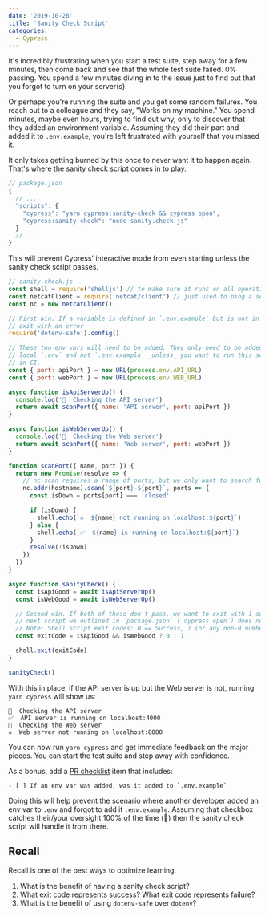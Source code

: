 ```yaml
---
date: '2019-10-26'
title: 'Sanity Check Script'
categories:
  - Cypress
---
```



It's incredibly frustrating when you start a test suite, step away for a few minutes,
then come back and see that the whole test suite failed. 0% passing. You spend a few minutes diving in to the issue just to
find out that you forgot to turn on your server(s).

Or perhaps you're running the suite and you get some random failures. You reach out to a colleague and they say, "Works on my machine." You spend minutes, maybe even hours, trying to find out why, only to discover that they added an environment variable. Assuming they did their part and added it to `.env.example`, you're left frustrated with yourself that you missed it.

It only takes getting burned by this once to never want it to happen again. That's where the sanity check script comes in to play.

```js
// package.json
{
  // ...
  "scripts": {
    "cypress": "yarn cypress:sanity-check && cypress open",
    "cypress:sanity-check": "node sanity.check.js"
  }
  // ...
}
```

This will prevent Cypress' interactive mode from even starting unless the sanity check script passes.

```js
// sanity.check.js
const shell = require('shelljs') // to make sure it runs on all operating systems
const netcatClient = require('netcat/client') // just used to ping a server and port
const nc = new netcatClient()

// First win. If a variable is defined in `.env.example` but is not in `.env` then it will
// exit with an error
require('dotenv-safe').config()

// These two env vars will need to be added. They only need to be added to the
// local `.env` and not `.env.example` _unless_ you want to run this script
// in CI.
const { port: apiPort } = new URL(process.env.API_URL)
const { port: webPort } = new URL(process.env.WEB_URL)

async function isApiServerUp() {
  console.log('🤞  Checking the API server')
  return await scanPort({ name: 'API server', port: apiPort })
}

async function isWebServerUp() {
  console.log('🤞  Checking the Web server')
  return await scanPort({ name: 'Web server', port: webPort })
}

function scanPort({ name, port }) {
  return new Promise(resolve => {
    // nc.scan requires a range of ports, but we only want to search for one
    nc.addr(hostname).scan(`${port}-${port}`, ports => {
      const isDown = ports[port] === 'closed'

      if (isDown) {
        shell.echo(`☠️  ${name} not running on localhost:${port}`)
      } else {
        shell.echo(`✅  ${name} is running on localhost:${port}`)
      }
      resolve(!isDown)
    })
  })
}

async function sanityCheck() {
  const isApiGood = await isApiServerUp()
  const isWebGood = await isWebServerUp()

  // Second win. If both of these don't pass, we want to exit with 1 so that the
  // next script we outlined in `package.json` (`cypress open`) does not run
  // Note: Shell script exit codes: 0 == Success, 1 (or any non-0 number) == Failure
  const exitCode = isApiGood && isWebGood ? 0 : 1

  shell.exit(exitCode)
}

sanityCheck()
```

With this in place, if the API server is up but the Web server is not, running `yarn cypress` will show us:

```
🤞  Checking the API server
✅  API server is running on localhost:4000
🤞  Checking the Web server
☠️  Web server not running on localhost:8080
```

You can now run `yarn cypress` and get immediate feedback on the major pieces. You can start the test suite and step away with confidence.

As a bonus, add a [PR checklist](https://help.github.com/en/github/building-a-strong-community/creating-a-pull-request-template-for-your-repository) item that includes:

```
- [ ] If an env var was added, was it added to `.env.example`
```

Doing this will help prevent the scenario where another developer added an env var to `.env` and forgot to add it `.env.example`. Assuming that checkbox catches their/your oversight 100% of the time (🤞) then the sanity check script will handle it from there.

## Recall

Recall is one of the best ways to optimize learning.

1. What is the benefit of having a sanity check script?
1. What exit code represents success? What exit code represents failure?
1. What is the benefit of using `dotenv-safe` over `dotenv`?

<br />
<TweetText message="Sanity Check Script" text="Discuss on Twitter" />
